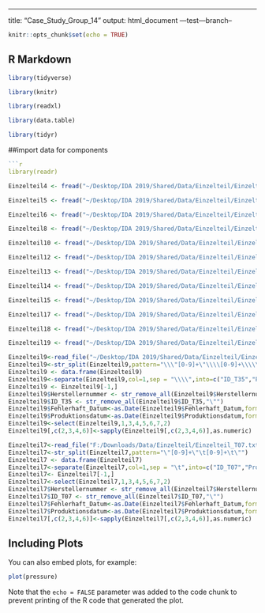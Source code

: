 ---
title: "Case_Study_Group_14"
output: html_document
---test---branch--

```r
knitr::opts_chunk$set(echo = TRUE)
```

## R Markdown


```r

library(tidyverse)

library(knitr)

library(readxl)

library(data.table)

library(tidyr)
```

##import data for components
```r

```r
library(readr)
```


```r
Einzelteil4 <- fread("~/Desktop/IDA 2019/Shared/Data/Einzelteil/Einzelteil_T04.csv", header=TRUE, sep=";", stringsAsFactors = FALSE)

Einzelteil5 <- fread("~/Desktop/IDA 2019/Shared/Data/Einzelteil/Einzelteil_T05.csv", header=TRUE, sep=",", stringsAsFactors = FALSE)

Einzelteil6 <- fread("~/Desktop/IDA 2019/Shared/Data/Einzelteil/Einzelteil_T06.csv", header=TRUE, stringsAsFactors = FALSE)

Einzelteil8 <- fread("~/Desktop/IDA 2019/Shared/Data/Einzelteil/Einzelteil_T08.csv", header=TRUE, stringsAsFactors = FALSE)

Einzelteil10 <- fread("~/Desktop/IDA 2019/Shared/Data/Einzelteil/Einzelteil_T10.csv", header=TRUE, sep=";", stringsAsFactors = FALSE)

Einzelteil12 <- fread("~/Desktop/IDA 2019/Shared/Data/Einzelteil/Einzelteil_T12.csv", header=TRUE, sep = ";", stringsAsFactors = FALSE)

Einzelteil13 <- fread("~/Desktop/IDA 2019/Shared/Data/Einzelteil/Einzelteil_T13.csv", header=TRUE, sep=";", stringsAsFactors = FALSE)

Einzelteil14 <- fread("~/Desktop/IDA 2019/Shared/Data/Einzelteil/Einzelteil_T14.csv", header=TRUE, sep=";", stringsAsFactors = FALSE)

Einzelteil15 <- fread("~/Desktop/IDA 2019/Shared/Data/Einzelteil/Einzelteil_T15.csv", header=TRUE, sep=";", stringsAsFactors = FALSE)

Einzelteil17 <- fread("~/Desktop/IDA 2019/Shared/Data/Einzelteil/Einzelteil_T17.csv", header=TRUE, sep=";", stringsAsFactors = FALSE)

Einzelteil18 <- fread("~/Desktop/IDA 2019/Shared/Data/Einzelteil/Einzelteil_T18.csv", header=TRUE, sep=";", stringsAsFactors = FALSE)

Einzelteil19 <- fread("~/Desktop/IDA 2019/Shared/Data/Einzelteil/Einzelteil_T19.csv", header=TRUE, sep=",", stringsAsFactors = FALSE)
```


```r
Einzelteil9<-read_file("~/Desktop/IDA 2019/Shared/Data/Einzelteil/Einzelteil_T09.txt")
Einzelteil9<-str_split(Einzelteil9,pattern="\\\"[0-9]+\"\\\\[0-9]+\\\\\\\"")
Einzelteil9 <- data.frame(Einzelteil9)
Einzelteil9<-separate(Einzelteil9,col=1,sep = "\\\\",into=c("ID_T35","Produktionsdatum","Herstellernummer","Werksnummer","Fehlerhaft","Fehlerhaft_Datum","Fehlerhaft_Fahrleistung"))
Einzelteil9 <- Einzelteil9[-1,]
Einzelteil9$Herstellernummer <- str_remove_all(Einzelteil9$Herstellernummer,"\"")
Einzelteil9$ID_T35 <- str_remove_all(Einzelteil9$ID_T35,"\"")
Einzelteil9$Fehlerhaft_Datum<-as.Date(Einzelteil9$Fehlerhaft_Datum,format = "%Y-%m-%d")
Einzelteil9$Produktionsdatum<-as.Date(Einzelteil9$Produktionsdatum,format = "%Y-%m-%d")
Einzelteil9<-select(Einzelteil9,1,3,4,5,6,7,2)
Einzelteil9[,c(2,3,4,6)]<-sapply(Einzelteil9[,c(2,3,4,6)],as.numeric)
```

```r
Einzelteil7<-read_file("F:/Downloads/Data/Einzelteil/Einzelteil_T07.txt")
Einzelteil7<-str_split(Einzelteil7,pattern="\"[0-9]+\"\t[0-9]+\t\"")
Einzelteil7 <- data.frame(Einzelteil7)
Einzelteil7<-separate(Einzelteil7,col=1,sep = "\t",into=c("ID_T07","Produktionsdatum","Herstellernummer","Werksnummer","Fehlerhaft","Fehlerhaft_Datum","Fehlerhaft_Fahrleistung"))
Einzelteil7<- Einzelteil7[-1,]
Einzelteil7<-select(Einzelteil7,1,3,4,5,6,7,2)
Einzelteil7$Herstellernummer <- str_remove_all(Einzelteil7$Herstellernummer,"\"")
Einzelteil7$ID_T07 <- str_remove_all(Einzelteil7$ID_T07,"\"")
Einzelteil7$Fehlerhaft_Datum<-as.Date(Einzelteil7$Fehlerhaft_Datum,format = "%Y-%m-%d")
Einzelteil7$Produktionsdatum<-as.Date(Einzelteil7$Produktionsdatum,format = "%Y-%m-%d")
Einzelteil7[,c(2,3,4,6)]<-sapply(Einzelteil7[,c(2,3,4,6)],as.numeric)
```

## Including Plots

You can also embed plots, for example:

```r
plot(pressure)
```

Note that the `echo = FALSE` parameter was added to the code chunk to prevent printing of the R code that generated the plot.
